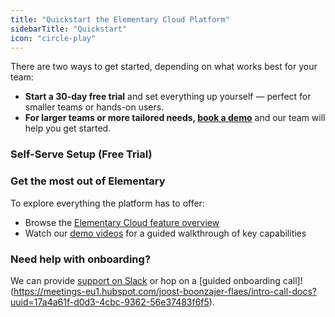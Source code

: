```yaml
---
title: "Quickstart the Elementary Cloud Platform"
sidebarTitle: "Quickstart"
icon: "circle-play"
---
```

There are two ways to get started, depending on what works best for your team:

- **Start a 30-day free trial** and set everything up yourself — perfect for smaller teams or hands-on users.
- **For larger teams or more tailored needs, [book a demo](https://meetings-eu1.hubspot.com/joost-boonzajer-flaes/intro-call-docs?uuid=17a4a61f-d0d3-4cbc-9362-56e37483f6f5)** and our team will help you get started.

### Self-Serve Setup (Free Trial)

<Snippet file="cloud/quickstart-steps.mdx" />

### Get the most out of Elementary
To explore everything the platform has to offer:
- Browse the [Elementary Cloud feature overview](/cloud/features)
- Watch our [demo videos](https://www.elementary-data.com/elementary-cloud-demo-videos) for a guided walkthrough of key capabilities

### Need help with onboarding?

We can provide [support on Slack](https://elementary-data.com/community) or hop on a [guided onboarding call]!(https://meetings-eu1.hubspot.com/joost-boonzajer-flaes/intro-call-docs?uuid=17a4a61f-d0d3-4cbc-9362-56e37483f6f5).
